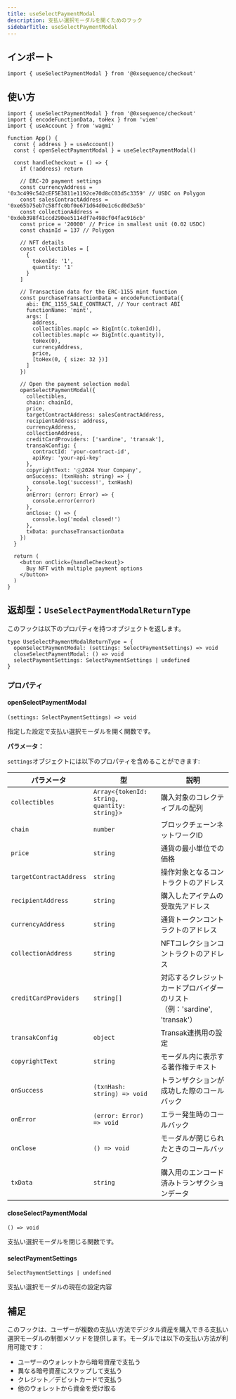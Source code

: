 ```yaml
---
title: useSelectPaymentModal
description: 支払い選択モーダルを開くためのフック
sidebarTitle: useSelectPaymentModal
---
```


## インポート

```tsx
import { useSelectPaymentModal } from '@0xsequence/checkout'
```

## 使い方

```tsx
import { useSelectPaymentModal } from '@0xsequence/checkout'
import { encodeFunctionData, toHex } from 'viem'
import { useAccount } from 'wagmi'

function App() {
  const { address } = useAccount()
  const { openSelectPaymentModal } = useSelectPaymentModal()
  
  const handleCheckout = () => {
    if (!address) return
    
    // ERC-20 payment settings
    const currencyAddress = '0x3c499c542cEF5E3811e1192ce70d8cC03d5c3359' // USDC on Polygon
    const salesContractAddress = '0xe65b75eb7c58ffc0bf0e671d64d0e1c6cd0d3e5b'
    const collectionAddress = '0xdeb398f41ccd290ee5114df7e498cf04fac916cb'
    const price = '20000' // Price in smallest unit (0.02 USDC)
    const chainId = 137 // Polygon
    
    // NFT details
    const collectibles = [
      {
        tokenId: '1',
        quantity: '1'
      }
    ]
    
    // Transaction data for the ERC-1155 mint function
    const purchaseTransactionData = encodeFunctionData({
      abi: ERC_1155_SALE_CONTRACT, // Your contract ABI
      functionName: 'mint',
      args: [
        address,
        collectibles.map(c => BigInt(c.tokenId)),
        collectibles.map(c => BigInt(c.quantity)),
        toHex(0),
        currencyAddress,
        price,
        [toHex(0, { size: 32 })]
      ]
    })
    
    // Open the payment selection modal
    openSelectPaymentModal({
      collectibles,
      chain: chainId,
      price,
      targetContractAddress: salesContractAddress,
      recipientAddress: address,
      currencyAddress,
      collectionAddress,
      creditCardProviders: ['sardine', 'transak'],
      transakConfig: {
        contractId: 'your-contract-id',
        apiKey: 'your-api-key'
      },
      copyrightText: 'ⓒ2024 Your Company',
      onSuccess: (txnHash: string) => {
        console.log('success!', txnHash)
      },
      onError: (error: Error) => {
        console.error(error)
      },
      onClose: () => {
        console.log('modal closed!')
      },
      txData: purchaseTransactionData
    })
  }
  
  return (
    <button onClick={handleCheckout}>
      Buy NFT with multiple payment options
    </button>
  )
}
```

## 返却型：`UseSelectPaymentModalReturnType`
このフックは以下のプロパティを持つオブジェクトを返します。

```tsx
type UseSelectPaymentModalReturnType = {
  openSelectPaymentModal: (settings: SelectPaymentSettings) => void
  closeSelectPaymentModal: () => void
  selectPaymentSettings: SelectPaymentSettings | undefined
}
```

### プロパティ

#### openSelectPaymentModal
`(settings: SelectPaymentSettings) => void`

指定した設定で支払い選択モーダルを開く関数です。

**パラメータ：**

`settings`オブジェクトには以下のプロパティを含めることができます:

| パラメータ                   | 型                                            | 説明                                             |
| ----------------------- | -------------------------------------------- | ---------------------------------------------- |
| `collectibles`          | `Array<{tokenId: string, quantity: string}>` | 購入対象のコレクティブルの配列                                |
| `chain`                 | `number`                                     | ブロックチェーンネットワークID                               |
| `price`                 | `string`                                     | 通貨の最小単位での価格                                    |
| `targetContractAddress` | `string`                                     | 操作対象となるコントラクトのアドレス                             |
| `recipientAddress`      | `string`                                     | 購入したアイテムの受取先アドレス                               |
| `currencyAddress`       | `string`                                     | 通貨トークンコントラクトのアドレス                              |
| `collectionAddress`     | `string`                                     | NFTコレクションコントラクトのアドレス                           |
| `creditCardProviders`   | `string[]`                                   | 対応するクレジットカードプロバイダーのリスト（例：'sardine', 'transak'） |
| `transakConfig`         | `object`                                     | Transak連携用の設定                                  |
| `copyrightText`         | `string`                                     | モーダル内に表示する著作権テキスト                              |
| `onSuccess`             | `(txnHash: string) => void`                  | トランザクションが成功した際のコールバック                          |
| `onError`               | `(error: Error) => void`                     | エラー発生時のコールバック                                  |
| `onClose`               | `() => void`                                 | モーダルが閉じられたときのコールバック                            |
| `txData`                | `string`                                     | 購入用のエンコード済みトランザクションデータ                         |

#### closeSelectPaymentModal
`() => void`

支払い選択モーダルを閉じる関数です。

#### selectPaymentSettings
`SelectPaymentSettings | undefined`

支払い選択モーダルの現在の設定内容

## 補足
このフックは、ユーザーが複数の支払い方法でデジタル資産を購入できる支払い選択モーダルの制御メソッドを提供します。モーダルでは以下の支払い方法が利用可能です：
- ユーザーのウォレットから暗号資産で支払う
- 異なる暗号資産にスワップして支払う
- クレジット／デビットカードで支払う
- 他のウォレットから資金を受け取る